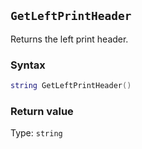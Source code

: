 ::: {.minipage data-latex="{\textwidth}"}
## `GetLeftPrintHeader`

Returns the left print header\index{printing!headers \& footers}.

### Syntax {-}

``` .lua
string GetLeftPrintHeader()
```

### Return value {-}

Type: `string`
:::
